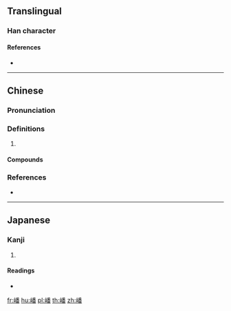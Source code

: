 ==Translingual==

===Han character===
{{Han char|rn=46|rad=山|as=12|sn=15|four=22769|canj=UHDW|ids=⿰山番}}

====References====
* {{Han ref|kx=0319.310|dkj=08463|dj=0619.370|hdz=10798.170|uh=5D93|ud=23955|bh=E567|bd=58727}}

----

==Chinese==
{{zh-forms}}

===Pronunciation===
{{zh-pron
|m=bō
|c=bo1
|mc=y
|oc=y
|cat=
}}

===Definitions===
{{zh-hanzi}}

# {{zh-only|嶓冢}}

====Compounds====
{{zh-der|嶓冢}}

===References===
* {{R:twedu|B00883}}

----

==Japanese==

===Kanji===
{{ja-kanji|grade=|rs=山12}}

# {{defn|lang=ja|sort=山12}}

====Readings====
* {{ja-readings|on=[[は]] (ha)|kun=}}

[[fr:嶓]]
[[hu:嶓]]
[[pl:嶓]]
[[th:嶓]]
[[zh:嶓]]
